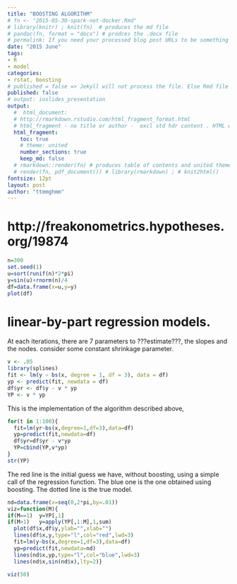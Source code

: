 ```yaml
---
title: "BOOSTING ALGORITHM"
# fn <- "2015-05-30-spark-not-docker.Rmd"
# library(knitr) ; knit(fn)  # produces the md file
# pandoc(fn, format = "docx") # prodces the .docx file
# permalink: If you need your processed blog post URLs to be something other than the default /year/month/day/title.html then you can set this variable and it will be used as the final URL.
date: "2015 June"
tags:
- R
- model 
categories:
- rstat, boosting
# published = false => Jekyll will not process the file. Else Rmd file appears as a blog with html file i.e. 2 posts.
published: false 
# output: ioslides_presentation
output:
  #  html_document:
  # http://rmarkdown.rstudio.com/html_fragment_format.html
  # html_fragment - no title or author -  excl std hdr content . HTML within larger web sites (e.g. blogs).
  html_fragment: 
    toc: true
    # theme: united
    number_sections: true
    keep_md: false
  # rmarkdown::render(fn) # produces table of contents and united theme
  # render(fn, pdf_document()) # library(rmarkdown) ; # knit2html() 
fontsize: 12pt
layout: post
author: "ttmmghmm"
---
```


# http://freakonometrics.hypotheses.org/19874

```r
n=300
set.seed(1)
u=sort(runif(n)*2*pi)
y=sin(u)+rnorm(n)/4
df=data.frame(x=u,y=y)
plot(df)
```

# linear-by-part regression models.
At each iterations, there are 7 parameters to ???estimate???, the slopes and the nodes. 
consider some constant shrinkage parameter.
```r
v <- .05 
library(splines)
fit <- lm(y ~ bs(x, degree = 1, df = 3), data = df)
yp <- predict(fit, newdata = df)
df$yr <- df$y - v * yp
YP <- v * yp
```

This is the implementation of the algorithm described above,
```r
for(t in 1:100){
  fit=lm(yr~bs(x,degree=1,df=3),data=df)
  yp=predict(fit,newdata=df)
  df$yr=df$yr - v*yp
  YP=cbind(YP,v*yp)
}
str(YP)
```

The red line is the initial guess we have, without boosting, using a simple call of the regression function. 
The blue one is the one obtained using boosting. 
The dotted line is the true model.
```r
nd=data.frame(x=seq(0,2*pi,by=.01))
viz=function(M){
if(M==1)  y=YP[,1]
if(M>1)   y=apply(YP[,1:M],1,sum)
  plot(df$x,df$y,ylab="",xlab="")
  lines(df$x,y,type="l",col="red",lwd=3)
  fit=lm(y~bs(x,degree=1,df=3),data=df)
  yp=predict(fit,newdata=nd)
  lines(nd$x,yp,type="l",col="blue",lwd=3)
  lines(nd$x,sin(nd$x),lty=2)}

viz(50)
``` 
